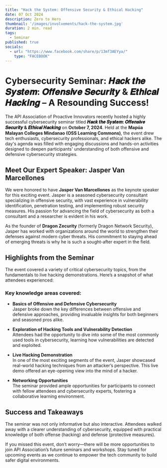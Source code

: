 ```yaml
---
title: "Hack the System: Offensive Security & Ethical Hacking"
date: 07 Oct 2024
description: Zero to Hero
thumbnail: '/images/involvements/hack-the-system.jpg'
duration: 2 min. read
tags:
  - Seminar
published: true
socials:
  - url: "https://www.facebook.com/share/p/13mf3AEYya/"
    type: "FACEBOOK"
---
```


# Cybersecurity Seminar: 𝑯𝒂𝒄𝒌 𝒕𝒉𝒆 𝑺𝒚𝒔𝒕𝒆𝒎: 𝑶𝒇𝒇𝒆𝒏𝒔𝒊𝒗𝒆 𝑺𝒆𝒄𝒖𝒓𝒊𝒕𝒚 & 𝑬𝒕𝒉𝒊𝒄𝒂𝒍 𝑯𝒂𝒄𝒌𝒊𝒏𝒈 – A Resounding Success!

The API Association of Proactive Innovators recently hosted a highly successful cybersecurity seminar titled **𝑯𝒂𝒄𝒌 𝒕𝒉𝒆 𝑺𝒚𝒔𝒕𝒆𝒎: 𝑶𝒇𝒇𝒆𝒏𝒔𝒊𝒗𝒆 𝑺𝒆𝒄𝒖𝒓𝒊𝒕𝒚 & 𝑬𝒕𝒉𝒊𝒄𝒂𝒍 𝑯𝒂𝒄𝒌𝒊𝒏𝒈** on **October 7, 2024**. Held at the **Mapúa Malayan Colleges Mindanao (OSS Learning Commons)**, the event drew tech enthusiasts, cybersecurity professionals, and ethical hackers alike. The day's agenda was filled with engaging discussions and hands-on activities designed to deepen participants' understanding of both offensive and defensive cybersecurity strategies.

## Meet Our Expert Speaker: **Jasper Van Marcellones**

We were honored to have **Jasper Van Marcellones** as the keynote speaker for this exciting event. Jasper is a seasoned cybersecurity consultant specializing in offensive security, with vast experience in vulnerability identification, penetration testing, and implementing robust security measures. His passion for advancing the field of cybersecurity as both a consultant and a researcher is evident in his work.

As the founder of **Dragon Zecurity** (formerly Dragon Network Security), Jasper has worked with organizations around the world to strengthen their defenses against modern cyber threats. His commitment to staying ahead of emerging threats is why he is such a sought-after expert in the field.

## Highlights from the Seminar

The event covered a variety of critical cybersecurity topics, from the fundamentals to live hacking demonstrations. Here’s a snapshot of what attendees experienced:

### **Key knowledge areas covered:**
- **Basics of Offensive and Defensive Cybersecurity**  
  Jasper broke down the key differences between offensive and defensive approaches, providing invaluable insights for both beginners and seasoned pros alike.

- **Exploration of Hacking Tools and Vulnerability Detection**  
  Attendees had the opportunity to dive into some of the most commonly used tools in cybersecurity, learning how vulnerabilities are detected and exploited.

- **Live Hacking Demonstration**  
  In one of the most exciting segments of the event, Jasper showcased real-world hacking techniques from an attacker’s perspective. This live demo offered an eye-opening view into the mind of a hacker.

- **Networking Opportunities**  
  The seminar provided ample opportunities for participants to connect with fellow attendees and cybersecurity experts, fostering a collaborative learning environment.

## **Success and Takeaways**

The seminar was not only informative but also interactive. Attendees walked away with a clearer understanding of cybersecurity, equipped with practical knowledge of both offense (hacking) and defense (protective measures). 

If you missed this event, don’t worry—there will be more opportunities to join API Association’s future seminars and workshops. Stay tuned for upcoming events as we continue to empower the tech community to build safer digital environments.
